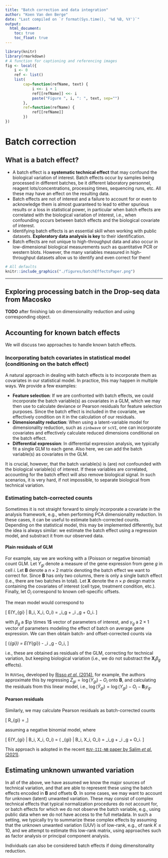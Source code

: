 ```yaml
---
title: "Batch correction and data integration"
author: "Koen Van den Berge"
date: "Last compiled on `r format(Sys.time(), '%d %B, %Y')`"
output: 
  html_document:
    toc: true
    toc_float: true
---
```


```r
library(knitr)
library(rmarkdown)
# A function for captioning and referencing images
fig <- local({
    i <- 0
    ref <- list()
    list(
        cap=function(refName, text) {
            i <<- i + 1
            ref[[refName]] <<- i
            paste("Figure ", i, ": ", text, sep="")
        },
        ref=function(refName) {
            ref[[refName]]
        })
})
``` 


# Batch correction

## What is a batch effect?

 - A batch effect is a **systematic technical effect** that may confound the biological variation of interest. Batch effects occur by samples being processed in different batches, be it different laboratory personnel, reagent lots/concentrations, processing times, sequencing runs, etc. All these may have an effect on the resulting data.
 - Batch effects are not of interest and a failure to account for or even to acknowledge them is almost guaranteed to lead to either spurious results or a loss in statistical power, in particular when batch effects are correlated with the biological variation of interest, i.e., when confounding occurs between batch effects and the biological covariate of interest.
 - Identifying batch effects is an essential skill when working with public datasets. **Exploratory data analysis is key** to their identification.
 - Batch effects are not unique to high-throughput data and also occur in low-dimensional biological measurements such as quantitative PCR or western blots. However, the many variables measured in high-throughput datasets allow us to identify and even correct for them!

```r
# All defaults
knitr::include_graphics("./figures/batchEffectsPaper.png")
```
 ---
 
## Exploring processing batch in the Drop-seq data from Macosko

**TODO** after finishing lab on dimensionality reduction and using corresponding object.

## Accounting for known batch effects

We will discuss two approaches to handle known batch effects.

### Incorporating batch covariates in statistical model (conditioning on the batch effect)

A natural approach in dealing with batch effects is to incorporate them as covariates in our statistical model. In practice, this may happen in multiple ways. We provide a few examples:

 - **Feature selection**: If we are confronted with batch effects, we could incorporate the batch variable(s) as covariates in a GLM, which we may then use to calculate deviance or Pearson residuals for feature selection purposes. Since the batch effect is included in the covariate, we effectively condition on it in the calculation of our residuals.
 - **Dimensionality reduction**: When using a latent-variable model for dimensionality reduction, such as `zinbwave` or `scVI`, one can incorporate covariates and effectively calculate reduced dimensions conditional on the batch effect.
 - **Differential expression**: In differential expression analysis, we typically fit a single GLM to each gene. Also here, we can add the batch variable(s) as covariates in the GLM.
 
It is crucial, however, that the batch variable(s) is (are) not confounded with the biological variable(s) of interest. If these variables are correlated, accounting for the batch effect will also remove biological signal. In such scenarios, it is very hard, if not impossible, to separate biological from technical variation.

### Estimating batch-corrected counts

Sometimes it is not straight forward to simply incorporate a covariate in the analysis framework, e.g., when performing PCA dimensionality reduction. In these cases, it can be useful to estimate batch-corrected counts. Depending on the statistical model, this may be implemented differently, but the idea is always similar: we estimate the batch effect using a regression model, and substract it from our observed data.

#### Plain residuals of GLM

For example, say we are working with a (Poisson or negative binomial) count GLM. Let $Y_{gi}$ denote a measure of the gene expression from gene $g$ in cell $i$. Let $\mathbf{B}$ denote a $n \times 2$ matrix denoting the batch effect we want to correct for. Since $\mathbf{B}$ has only two columns, there is only a single batch effect (i.e., there are two batches in total). Let $\mathbf{X}$ denote the $n \times p$ design matrix containing the covariates of interest (cell type, treatment condition, etc.). Finally, let $O_i$ correspond to known cell-specific offsets. 

The mean model would correspond to

\[ \log E(Y_{gi} | B_i, X_i, O_i) = \mathbf{X}_i\beta_g + \mathbf{B}_i \gamma_g + O_i. \]

with $\beta_g$ a $\p \times 1$ vector of parameters of interest, and $\gamma_g$ a $2 \times 1$ vector of parameters modeling the effect of batch on average gene expression. We can then obtain batch- and offset-corrected counts via

\[ \log(\tilde{Y}_{gi}) = \log E(Y_{gi}) - \mathbf{B}_i \gamma_g - O_i, \]

i.e., these are obtained as residuals of the GLM, correcting for technical variation, but keeping biological variation (i.e., we do not substract the $\mathbf{X}_i\beta_g$ effects).

In `RUVSeq`, developed by [Risso *et al.* (2014)](https://www.nature.com/articles/nbt.2931), for example, the authors approximate this by regressing $Z_{gi} = \log (Y_{gi}) - O_i$ onto $\mathbf{B}$, and calculating the residuals from this linear model, i.e., $\log(\tilde{Y}_{gi}) = \log (Y_{gi}) - O_i - \mathbf{B}_i \gamma_g$.

#### Pearson residuals

Similarly, we may calculate Pearson residuals as batch-corrected counts

\[  R_{gi} = \frac{Y_{gi} - \mu_{gi}}{\sqrt{\mu_{gi} + \phi_g \mu_{gi}^2}} ,\]

assuming a negative binomial model, where

\[ \log E(Y_{gi} | B_i, X_i, O_i) = \log( \mu_{gi} | B_i, X_i, O_i) = \mathbf{X}_i\beta_g + \mathbf{B}_i \gamma_g + O_i. \]

This approach is adopted in the recent [`RUV-III-NB` paper by Salim *et al.* (2021)](https://www.biorxiv.org/content/10.1101/2021.11.06.467575v1).

## Estimating unknown unwanted variation

In all of the above, we have assumed we know the major sources of technical variation, and that are able to represent these using the batch effects encoded in $\mathbf{B}$ and offsets $\mathbf{O}$.
In some cases, we may want to account for unknown (latent) unwanted variation. These may consist of complex technical effects that typical normalization procedures do not account for, or batch effects for which we do not observe the batch variable, e.g., using public data when we do not have access to the full metadata.
In such a setting, we typically try to summarize these complex effects by assuming that the unknown unwanted variation (UUV) is of low-rank, e.g., of rank $K \le 10$, and we attempt to estimate this low-rank matrix, using approaches such as factor analysis or principal component analysis.













 Individuals can also be considered batch effects if doing dimensitonality reduction.



 


